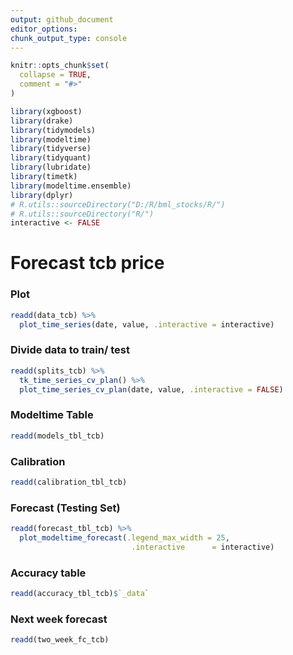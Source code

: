 ```yaml
---
output: github_document
editor_options: 
chunk_output_type: console
---
```

  
  
```r
knitr::opts_chunk$set(
  collapse = TRUE,
  comment = "#>"
)
```

```r
library(xgboost)
library(drake)
library(tidymodels)
library(modeltime)
library(tidyverse)
library(tidyquant)
library(lubridate)
library(timetk)
library(modeltime.ensemble)
library(dplyr)
# R.utils::sourceDirectory("D:/R/bml_stocks/R/")
# R.utils::sourceDirectory("R/")
interactive <- FALSE
```

# Forecast tcb price

### Plot
```r
readd(data_tcb) %>%
  plot_time_series(date, value, .interactive = interactive)
```

### Divide data to train/ test

```r
readd(splits_tcb) %>%
  tk_time_series_cv_plan() %>%
  plot_time_series_cv_plan(date, value, .interactive = FALSE)
```

### Modeltime Table

```r
readd(models_tbl_tcb)
```

### Calibration
```r
readd(calibration_tbl_tcb)
```


### Forecast (Testing Set)
```r

readd(forecast_tbl_tcb) %>% 
  plot_modeltime_forecast(.legend_max_width = 25, 
                           .interactive      = interactive)
```

### Accuracy table
```r
readd(accuracy_tbl_tcb)$`_data`

```
### Next week forecast
```r
readd(two_week_fc_tcb)
```

